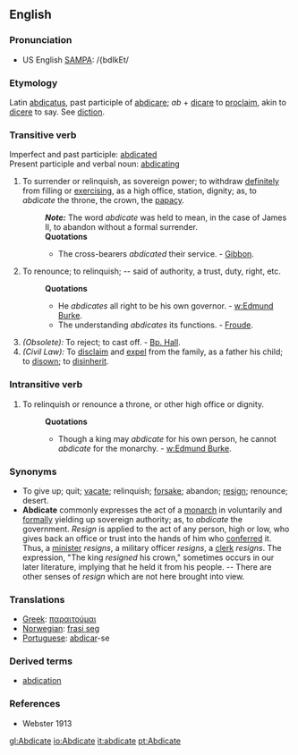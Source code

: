 ==English==

===Pronunciation===
* US English [[SAMPA]]: /{bdIkEt/

===Etymology===
Latin [[abdicatus]], past participle of [[abdicare]]; ''ab'' + [[dicare]] to [[proclaim]], akin to [[dicere]] to say. See [[diction]].

===Transitive verb===
Imperfect and past participle: [[abdicated]]<br>
Present participle and verbal noun: [[abdicating]]

# To surrender or relinquish, as sovereign power; to withdraw [[definitely]] from filling or [[exercising]], as a high office, station, dignity; as, to ''abdicate'' the throne, the crown, the [[papacy]].
#: '''''Note:''''' The word ''abdicate'' was held to mean, in the case of James II, to abandon without a formal surrender.
#: '''Quotations'''
#:* The cross-bearers ''abdicated'' their service. - [[Gibbon]].
# To renounce; to relinquish; -- said of authority, a trust, duty, right, etc.
#: '''Quotations'''
#:* He ''abdicates'' all right to be his own governor. - [[w:Edmund Burke]].
#:* The understanding ''abdicates'' its functions. - [[Froude]].
# ''(Obsolete):'' To reject; to cast off. - [[Bp. Hall]].
# ''(Civil Law):'' To [[disclaim]] and [[expel]] from the family, as a father his child; to [[disown]]; to [[disinherit]].

===Intransitive verb===
# To relinquish or renounce a throne, or other high office or dignity.
#: '''Quotations'''
#:* Though a king may ''abdicate'' for his own person, he cannot ''abdicate'' for the monarchy. - [[w:Edmund Burke]].

===Synonyms===
* To give up; quit; [[vacate]]; relinquish; [[forsake]]; abandon; [[resign]]; renounce; desert.
* '''Abdicate''' commonly expresses the act of a [[monarch]] in voluntarily and [[formally]] yielding up sovereign authority; as, to ''abdicate'' the government. ''Resign'' is applied to the act of any person, high or low, who gives back an office or trust into the hands of him who [[conferred]] it. Thus, a [[minister]] ''resigns'', a military officer ''resigns'', a [[clerk]] ''resigns''. The expression, "The king ''resigned'' his crown," sometimes occurs in our later literature, implying that he held it from his people. -- There are other senses of ''resign'' which are not here brought into view.

===Translations===
* [[Greek]]: [[παραιτούμαι]]
* [[Norwegian]]: [[frasi seg]]
* [[Portuguese]]: [[abdicar]]-se

===Derived terms===
* [[abdication]]

===References===
*Webster 1913

[[gl:Abdicate]]
[[io:Abdicate]]
[[it:abdicate]]
[[pt:Abdicate]]